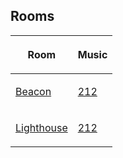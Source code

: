 {{NeedSWFs}}


==Rooms==
{|class="wikitable" style="margin: 1em auto;"
!Room!!Music
|-
|[[Media:beacon30.swf|Beacon]]||[[Media:Music212.swf|212]]
|-
|[[Media:lighthouse30.swf|Lighthouse]]||[[Media:Music212.swf|212]]
|}

{{Parties}}
